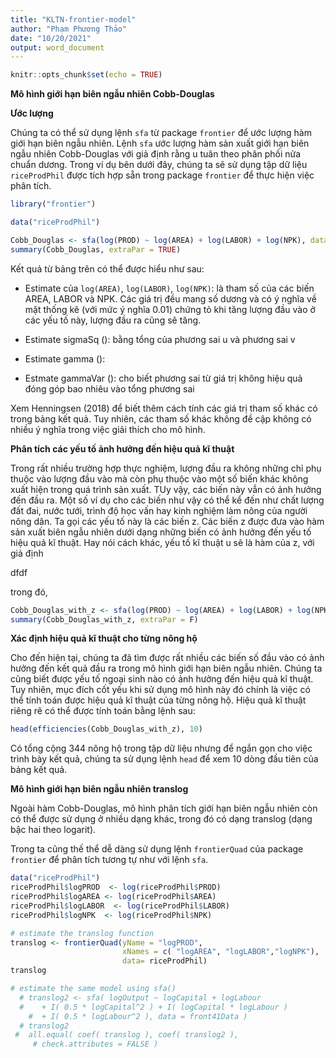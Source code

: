 ```yaml
---
title: "KLTN-frontier-model"
author: "Phạm Phương Thảo"
date: "10/20/2021"
output: word_document
---
```


```r
knitr::opts_chunk$set(echo = TRUE)
```

**Mô hình giới hạn biên ngẫu nhiên Cobb-Douglas**

**Ước lượng**

Chúng ta có thể sử dụng lệnh `sfa` từ package `frontier` để ước lượng hàm giới hạn biên ngẫu nhiên. 
Lệnh `sfa` ước lượng hàm sản xuất giới hạn biên ngẫu nhiên Cobb-Douglas với giả định rằng u tuân theo phân phối nửa chuẩn dương.
Trong ví dụ bên dưới đây, chúng ta sẽ sử dụng tập dữ liệu `riceProdPhil` được tích hợp sẵn trong package `frontier` để thực hiện việc phân tích.

```r
library("frontier")
```

```r
data("riceProdPhil")

Cobb_Douglas <- sfa(log(PROD) ~ log(AREA) + log(LABOR) + log(NPK), data = riceProdPhil)
summary(Cobb_Douglas, extraPar = TRUE)
```
Kết quả từ bảng trên có thể được hiểu như sau:

- Estimate của `log(AREA)`, `log(LABOR)`, `log(NPK)`: là tham số của các biến AREA, LABOR và NPK. 
Các giá trị đều mang số dương và có ý nghĩa về mặt thống kê (với mức ý nghĩa 0.01) chứng tỏ khi tăng lượng đầu vào ở các yếu tố này, lượng đầu ra cũng sẽ tăng.

- Estimate sigmaSq (): bằng tổng của phương sai u và phương sai v

- Estimate gamma (): 

- Estmate gammaVar (): cho biết phương sai từ giá trị không hiệu quả đóng góp bao nhiêu vào tổng phương sai

Xem Henningsen (2018) để biết thêm cách tính các giá trị tham số khác có trong bảng kết quả. Tuy nhiên, các tham số khác không đề cập không có nhiều ý nghĩa trong việc giải thích cho mô hình.

**Phân tích các yếu tố ảnh hưởng đến hiệu quả kĩ thuật**

Trong rất nhiều trường hợp thực nghiệm, lượng đầu ra không những chỉ phụ thuộc vào lượng đầu vào mà còn phụ thuộc vào một số biến khác không xuất hiện trong quá trình sản xuất. 
TUy vậy, các biến này vẫn có ảnh hưởng đến đầu ra.
Một số ví dụ cho các biến như vậy có thể kể đến như chất lượng đất đai, nước tưới, trình độ học vấn hay kinh nghiệm làm nông của người nông dân.
Ta gọi các yếu tố này là các biến z.
Các biến z được đưa vào hàm sản xuất biên ngẫu nhiên dưới dạng những biến có ảnh hưởng đến yếu tố hiệu quả kĩ thuật.
Hay nói cách khác, yếu tố kĩ thuật u sẽ là hàm của z, với giả định 

   dfdf

trong đó, 

  
```r
Cobb_Douglas_with_z <- sfa(log(PROD) ~ log(AREA) + log(LABOR) + log(NPK) | EDYRS + AGE , data = riceProdPhil)
summary(Cobb_Douglas_with_z, extraPar = F)
```

**Xác định hiệu quả kĩ thuật cho từng nông hộ**

Cho đến hiện tại, chúng ta đã tìm được rất nhiều các biến số đầu vào có ảnh hưởng đến kết quả đầu ra trong mô hình giới hạn biên ngẫu nhiên.
Chúng ta cũng biết được yếu tố ngoại sinh nào có ảnh hưởng đến hiệu quả kĩ thuật.
Tuy nhiên, mục đích cốt yếu khi sử dụng mô hình này đó chính là việc có thể tính toán được hiệu quả kĩ thuật của từng nông hộ.
Hiệu quả kĩ thuật riêng rẽ có thể được tính toán bằng lệnh sau:

```r
head(efficiencies(Cobb_Douglas_with_z), 10)
```

Có tổng cộng 344 nông hộ trong tập dữ liệu nhưng để ngắn gọn cho việc trình bày kết quả, chúng ta sử dụng lệnh `head` để xem 10 dòng đầu tiên của bảng kết quả.

**Mô hình giới hạn biên ngẫu nhiên translog**

Ngoài hàm Cobb-Douglas, mô hình phân tích giới hạn biên ngẫu nhiên còn có thể được sử dụng ở nhiều dạng khác, trong đó có dạng translog (dạng bậc hai theo logarit). 

Trong ta cũng thế thể dễ dàng sử dụng lệnh `frontierQuad` của package `frontier` để phân tích tương tự như với lệnh `sfa`.

```r
data("riceProdPhil")
riceProdPhil$logPROD  <- log(riceProdPhil$PROD)
riceProdPhil$logAREA <- log(riceProdPhil$AREA)
riceProdPhil$logLABOR  <- log(riceProdPhil$LABOR)
riceProdPhil$logNPK  <- log(riceProdPhil$NPK)

# estimate the translog function
translog <- frontierQuad(yName = "logPROD",
                         xNames = c( "logAREA", "logLABOR","logNPK"),
                         data= riceProdPhil)
translog

# estimate the same model using sfa()
  # translog2 <- sfa( logOutput ~ logCapital + logLabour
  #    + I( 0.5 * logCapital^2 ) + I( logCapital * logLabour )
    #  + I( 0.5 * logLabour^2 ), data = front41Data )
  # translog2
 #  all.equal( coef( translog ), coef( translog2 ),
     # check.attributes = FALSE )
```